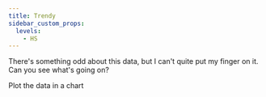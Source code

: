 ---
title: Trendy
sidebar_custom_props:
  levels:
    - HS
---


There's something odd about this data, but I can't quite put my finger on it. Can you see what's going on?

<Spoilers type="writeup">

Plot the data in a chart

</Spoilers>

